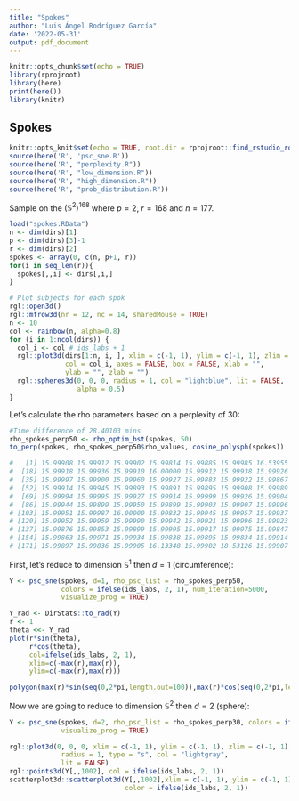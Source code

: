```yaml
---
title: "Spokes"
author: "Luis Ángel Rodríguez García"
date: '2022-05-31'
output: pdf_document
---
```


```r
knitr::opts_chunk$set(echo = TRUE)
library(rprojroot)
library(here)
print(here())
library(knitr)
```

## Spokes

```r
knitr::opts_knit$set(echo = TRUE, root.dir = rprojroot::find_rstudio_root_file())
source(here('R', 'psc_sne.R'))
source(here('R', "perplexity.R"))
source(here('R', "low_dimension.R"))
source(here('R', "high_dimension.R"))
source(here('R', "prob_distribution.R"))
```

Sample on the $(\mathbb{S}^2)^{168}$ where $p=2$, $r=168$ and $n=177$.

```r
load("spokes.RData")
n <- dim(dirs)[1]
p <- dim(dirs)[3]-1
r <- dim(dirs)[2]
spokes <- array(0, c(n, p+1, r))
for(i in seq_len(r)){
  spokes[,,i] <- dirs[,i,]
}

# Plot subjects for each spok
rgl::open3d()
rgl::mfrow3d(nr = 12, nc = 14, sharedMouse = TRUE)
n <- 10
col <- rainbow(n, alpha=0.8)
for (i in 1:ncol(dirs)) {
  col_i <- col # ids_labs + 1
  rgl::plot3d(dirs[1:n, i, ], xlim = c(-1, 1), ylim = c(-1, 1), zlim = c(-1, 1),
              col = col_i, axes = FALSE, box = FALSE, xlab = "",
              ylab = "", zlab = "")
  rgl::spheres3d(0, 0, 0, radius = 1, col = "lightblue", lit = FALSE,
                 alpha = 0.5)
}
```

Let's calculate the rho parameters based on a perplexity of 30:

```r
#Time difference of 28.40103 mins
rho_spokes_perp50 <- rho_optim_bst(spokes, 50)
to_perp(spokes, rho_spokes_perp50$rho_values, cosine_polysph(spokes))

#   [1] 15.99908 15.99912 15.99902 15.99814 15.99885 15.99985 16.53955 15.99998 15.99933 15.99936 15.99940 15.99927 15.99999 15.99879 15.99944 15.99883 15.99921
#  [18] 15.99918 15.99936 15.99910 16.00000 15.99912 15.99938 15.99926 15.99985 15.99931 15.99922 15.99999 16.00000 15.99968 15.99967 15.99890 15.99895 15.99960
#  [35] 15.99997 15.99900 15.99960 15.99927 15.99883 15.99922 15.99867 15.99950 15.99908 15.99982 25.19228 15.99977 15.99895 15.99987 15.99909 15.99903 15.99920
#  [52] 15.99914 15.99945 15.99893 15.99891 15.99895 15.99908 15.99989 15.99956 15.99923 15.99842 15.99764 15.99872 15.99995 15.99966 15.99973 15.99907 15.99902
#  [69] 15.99994 15.99995 15.99927 15.99914 15.99999 15.99926 15.99904 15.99920 15.99946 15.99801 15.99953 15.99903 15.99871 15.99971 15.99908 15.99995 15.99972
#  [86] 15.99944 15.99899 15.99950 15.99899 15.99903 15.99907 15.99996 15.99946 15.99906 15.99913 15.99994 15.99999 15.99959 15.99867 16.23076 15.99950 15.99953
# [103] 15.99951 15.99987 16.00000 15.99832 15.99945 15.99957 15.99937 15.99898 15.99976 15.99955 15.99904 15.99995 15.99923 15.99949 15.99950 15.99886 15.99888
# [120] 15.99952 15.99959 15.99990 15.99942 15.99921 15.99996 15.99923 15.99794 15.99871 15.99791 15.99907 15.99992 15.99893 15.99938 15.99861 15.99977 15.99941
# [137] 15.99876 15.99853 15.99899 15.99995 15.99917 15.99975 15.99847 15.99864 15.99925 15.99939 15.99918 15.99999 15.99998 15.99945 15.99858 15.99993 15.99978
# [154] 15.99863 15.99971 15.99934 15.99838 15.99895 15.99834 15.99914 15.99998 15.99876 15.99994 15.99995 15.99913 15.99952 15.99872 15.99952 15.99995 15.99953
# [171] 15.99897 15.99836 15.99905 16.13348 15.99902 18.53126 15.99907

```

First, let's reduce to dimension $\mathbb{S}^1$ then $d=1$ (circumference):

```r
Y <- psc_sne(spokes, d=1, rho_psc_list = rho_spokes_perp50, 
             colors = ifelse(ids_labs, 2, 1), num_iteration=5000,
             visualize_prog = TRUE)
```

```r
Y_rad <- DirStats::to_rad(Y)
r <- 1
theta <<- Y_rad
plot(r*sin(theta),
     r*cos(theta),
     col=ifelse(ids_labs, 2, 1),
     xlim=c(-max(r),max(r)),
     ylim=c(-max(r),max(r)))

polygon(max(r)*sin(seq(0,2*pi,length.out=100)),max(r)*cos(seq(0,2*pi,length.out=100)))
```

Now we are going to reduce to dimension $\mathbb{S}^2$ then $d=2$ (sphere):

```r
Y <- psc_sne(spokes, d=2, rho_psc_list = rho_spokes_perp30, colors = ifelse(ids_labs, 2, 1), num_iteration=1000, eta=300,
             visualize_prog = TRUE)
```


```r
rgl::plot3d(0, 0, 0, xlim = c(-1, 1), ylim = c(-1, 1), zlim = c(-1, 1),
             radius = 1, type = "s", col = "lightgray",
             lit = FALSE)
rgl::points3d(Y[,,1002], col = ifelse(ids_labs, 2, 1))
scatterplot3d::scatterplot3d(Y[,,1002],xlim = c(-1, 1), ylim = c(-1, 1), zlim = c(-1, 1), 
                             color = ifelse(ids_labs, 2, 1))
```

